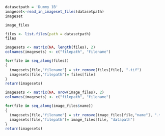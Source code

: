 

```r
datasetpath = 'Dummy 1B'
imageset<-read_in_imageset_files(datasetpath)
imageset
```

```r
image_files
```


```r

files <- list.files(path = datasetpath)
files

imagesets <- matrix(NA, length(files), 2)
colnames(imagesets) <- c("filepath", "filename")

for(file in seq_along(files))
{
  imagesets[file,"filename"] = str_remove(files[file], ".tif")
  imagesets[file,"filepath"]= files[file]
}
return(imagesets)
```

```r

imagesets <- matrix(NA, nrow(image_files), 2)
colnames(imagesets) <- c("filepath", "filename")

for(file in seq_along(image_files$name))
{
  imagesets[file,"filename"] = str_remove(image_files[file,"name"], ".tif")
  imagesets[file,"filepath"]= image_files[file, "datapath"]
}
return(imagesets)
```















